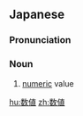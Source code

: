 ==Japanese==
{{ja-kanjitab|すう|ち|yomi=on}}

===Pronunciation===
{{ja-pron|すうち|y=on}}

===Noun===
{{ja-noun|すうち}}

# [[numeric]] value

[[hu:数値]]
[[zh:数値]]